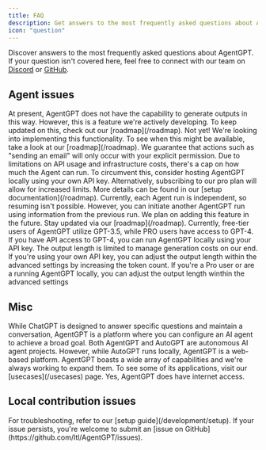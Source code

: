 ```yaml
---
title: FAQ
description: Get answers to the most frequently asked questions about AgentGPT
icon: "question"
---
```


Discover answers to the most frequently asked questions about AgentGPT. If your question isn't covered here, feel free to connect with our team on [Discord](https://discord.gg/jdSBAnmdnY) or [GitHub](https://github.com/ltl/AgentGPT).

## Agent issues

<AccordionGroup>

<Accordion title="AgentGPT said it made a file / database / script, where can I find it?">
  At present, AgentGPT does not have the capability to generate outputs in this
  way. However, this is a feature we're actively developing. To keep updated on
  this, check out our [roadmap](/roadmap).
</Accordion>

<Accordion title="Did AgentGPT really email 100 people?">
  Not yet! We're looking into implementing this functionality. To see when this
  might be available, take a look at our [roadmap](/roadmap). We guarantee that
  actions such as "sending an email" will only occur with your explicit
  permission.
</Accordion>

<Accordion title="My agent keeps running out of loops!">
  Due to limitations on API usage and infrastructure costs, there's a cap on how
  much the Agent can run. To circumvent this, consider hosting AgentGPT locally
  using your own API key. Alternatively, subscribing to our pro plan will allow
  for increased limits. More details can be found in our [setup
  documentation](/roadmap).
</Accordion>

<Accordion title="My Agent was running smoothly, but then it stopped! Can I resume from where it left off?">
  Currently, each Agent run is independent, so resuming isn't possible. However,
  you can initiate another AgentGPT run using information from the previous run.
  We plan on adding this feature in the future. Stay updated via our
  [roadmap](/roadmap).
</Accordion>

<Accordion title="Can AgentGPT use GPT-4?">
  Currently, free-tier users of AgentGPT utilize GPT-3.5, while PRO users have
  access to GPT-4. If you have API access to GPT-4, you can run AgentGPT locally
  using your API key.
</Accordion>

<Accordion title="Why does the output keep getting cut off?">
  The output length is limited to manage generation costs on our end. If you're
  using your own API key, you can adjust the output length within the advanced
  settings by increasing the token count. If you're a Pro user or are a running
  AgentGPT locally, you can adjust the output length winthin the advanced
  settings
</Accordion>

</AccordionGroup>

## Misc

<AccordionGroup>

<Accordion title="How is AgentGPT differnt from ChatGPT?">
  While ChatGPT is designed to answer specific questions and maintain a
  conversation, AgentGPT is a platform where you can configure an AI agent to
  achieve a broad goal.
</Accordion>

<Accordion title="How is AgentGPT different from AutoGPT?">
  Both AgentGPT and AutoGPT are autonomous AI agent projects. However, while
  AutoGPT runs locally, AgentGPT is a web-based platform.
</Accordion>

<Accordion title="What can AgentGPT do?">
  AgentGPT boasts a wide array of capabilities and we're always working to
  expand them. To see some of its applications, visit our [usecases](/usecases)
  page.
</Accordion>

<Accordion title="Can AgentGPT access the internet?">
  Yes, AgentGPT does have internet access.
</Accordion>

</AccordionGroup>

## Local contribution issues

<AccordionGroup>

<Accordion title="I'm experiencing issues setting up AgentGPT locally!">
  For troubleshooting, refer to our [setup guide](/development/setup). If your
  issue persists, you're welcome to submit an [issue on
  GitHub](https://github.com/ltl/AgentGPT/issues).
</Accordion>

</AccordionGroup>
